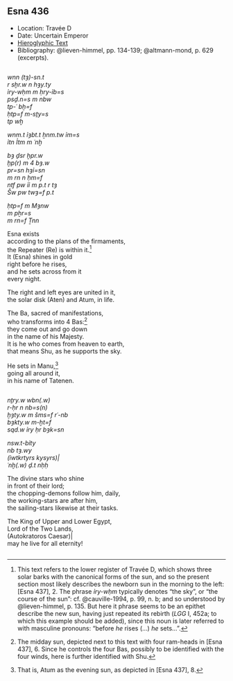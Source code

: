 ## Esna 436 {-}

<style>  
  
  .col2 {  
    columns: 2 320px;         /* number of columns and width in pixels*/  
    -webkit-columns: 2 320px; /* chrome, safari */  
    -moz-columns: 2 320px;    /* firefox */  
    -webkit-column-break-inside: avoid;  
    -page-break-inside: avoid;  
    -break-inside: avoid;  
  }  
  
</style>  

- Location: Travée D
- Date: Uncertain Emperor
- [Hieroglyphic Text](https://www.ifao.egnet.net/uploads/publications/enligne/Temples-Esna004.pdf#page=92){target="_blank"}  
- Bibliography: @lieven-himmel, pp. 134-139; @altmann-mond, p. 629 (excerpts).


<div class="col2">

*wnn (tȝ)-sn.t *  
*r sḫr.w n hȝy.ty*  
*ỉry-wḥm m ḥry-ỉb=s*  
*psḏ.n=s m nbw*  
*tp-ʿ bẖ=f*  
*ḥtp=f m-sṯy=s*  
*tp wḫ*  
   
*wnm.t ỉȝbt.t ẖnm.tw ỉm=s*  
*ỉtn Ỉtm m ʿnḫ*  
   
*bȝ ḏsr ḫpr.w*  
*ḫp(r) m 4 bȝ.w*  
*pr=sn hȝỉ=sn*  
*m rn n ḥm=f*  
*ntf pw ỉỉ m p.t r tȝ*  
*Šw pw twȝ=f p.t*  


*ḥtp=f m Mȝnw*  
*m pẖr=s*  
*m rn=f Ṯnn*  
   
Esna exists    
according to the plans of the firmaments,    
the Repeater (Re) is within it.[^fn-436-1]  
It (Esna) shines in gold  
right before he rises,    
and he sets across from it  
every night.  
  
The right and left eyes are united in it,    
the solar disk (Aten) and Atum, in life.  
  
The Ba, sacred of manifestations,    
who transforms into 4 Bas:[^fn-436-2]    
they come out and go down  
in the name of his Majesty.  
It is he who comes from heaven to earth,  
that means Shu, as he supports the sky.  
  
He sets in Manu,[^fn-436-3]  
going all around it,  
in his name of Tatenen.

</div>

[^fn-436-1]: This text refers to the lower register of Travée D, which shows three solar barks with the canonical forms of the sun, and so the present section most likely describes the newborn sun in the morning to the left: [Esna 437], 2. The phrase *ỉry-wḥm* typically denotes "the sky", or "the course of the sun": cf. @cauville-1994, p. 99, n. b; and so understood by @lieven-himmel, p. 135. But here it phrase seems to be an epithet describe the new sun, having just repeated its rebirth (*LGG* I, 452a; to which this example should be added), since this noun is later referred to with masculine pronouns: "before *he* rises (...) *he* sets...".

[^fn-436-2]: The midday sun, depicted next to this text with four ram-heads in [Esna 437], 6. Since he controls the four Bas, possibly to be identified with the four winds, here is further identified with Shu. 

[^fn-436-3]: That is, Atum as the evening sun, as depicted in [Esna 437], 8.

<div class="col2">

*nṯry.w wbn(.w)*  
*r-ḥr n nb=s(n)*  
*ḫȝty.w m šms=f rʿ-nb*  
*bȝkty.w m-ḫt=f*  
*sqd.w ỉry ḥr bȝk=sn*  
   
*nsw.t-bỉty*  
*nb tȝ.wy*  
*(ỉwtkrtyrs kysyrs)|*  
*ʿnḫ(.w) ḏ.t nḥḥ*  
  
The divine stars who shine  
in front of their lord;  
the chopping-demons follow him, daily,  
the working-stars are after him,  
the sailing-stars likewise at their tasks.  
  
The King of Upper and Lower Egypt,   
Lord of the Two Lands,  
(Autokratoros Caesar)|  
may he live for all eternity!  
</div>